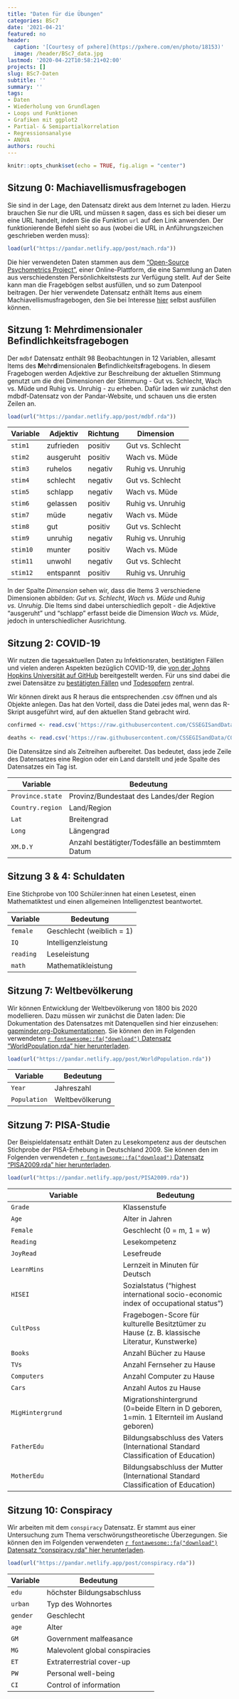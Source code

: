 ```yaml
---
title: "Daten für die Übungen"
categories: BSc7
date: '2021-04-21'
featured: no
header:
  caption: '[Courtesy of pxhere](https://pxhere.com/en/photo/18153)'
  image: /header/BSc7_data.jpg
lastmod: '2020-04-22T10:58:21+02:00'
projects: []
slug: BSc7-Daten
subtitle: ''
summary: ''
tags:
- Daten
- Wiederholung von Grundlagen
- Loops und Funktionen
- Grafiken mit ggplot2
- Partial- & Semipartialkorrelation
- Regressionsanalyse
- ANOVA
authors: rouchi
---
```



```r
knitr::opts_chunk$set(echo = TRUE, fig.align = "center")
```



## Sitzung 0: Machiavellismusfragebogen
Sie sind in der Lage, den Datensatz direkt aus dem Internet zu laden. Hierzu brauchen Sie nur die URL und müssen `R` sagen, dass es sich bei dieser um eine URL handelt, indem Sie die Funktion `url` auf den Link anwenden. Der funktionierende Befehl sieht so aus (wobei die URL in Anführungszeichen geschrieben werden muss):

```r
load(url("https://pandar.netlify.app/post/mach.rda"))
```

Die hier verwendeten Daten stammen aus dem ["Open-Source Psychometrics Project"](https://openpsychometrics.org/_rawdata/), einer Online-Plattform, die eine Sammlung an Daten aus verschiedensten Persönlichkeitstests zur Verfügung stellt. Auf der Seite kann man die Fragebögen selbst ausfüllen, und so zum Datenpool beitragen. Der hier verwendete Datensatz enthält Items aus einem Machiavellismusfragebogen, den Sie bei Interesse [hier](https://openpsychometrics.org/tests/MACH-IV/) selbst ausfüllen können.

## Sitzung 1: Mehrdimensionaler Befindlichkeitsfragebogen
Der `mdbf` Datensatz enthält 98 Beobachtungen in 12 Variablen, allesamt Items des **M**ehr**d**imensionalen **B**efindlichkeits**f**ragebogens. In diesem Fragebogen werden Adjektive zur Beschreibung der aktuellen Stimmung genutzt um die drei Dimensionen der Stimmung - Gut vs. Schlecht, Wach vs. Müde und Ruhig vs. Unruhig - zu erheben. Dafür laden wir zunächst den mdbdf-Datensatz von der Pandar-Website, und schauen uns die ersten Zeilen an.

```r
load(url("https://pandar.netlify.app/post/mdbf.rda"))
```

| Variable | Adjektiv | Richtung | Dimension | 
| --- | --- | --- | --- |
| `stim1` | zufrieden | positiv | Gut vs. Schlecht |
| `stim2` | ausgeruht | positiv | Wach vs. Müde |
| `stim3` | ruhelos | negativ | Ruhig vs. Unruhig |
| `stim4` | schlecht | negativ | Gut vs. Schlecht |
| `stim5` | schlapp | negativ | Wach vs. Müde |
| `stim6` | gelassen | positiv | Ruhig vs. Unruhig |
| `stim7` | müde | negativ | Wach vs. Müde |
| `stim8` | gut | positiv | Gut vs. Schlecht |
| `stim9` | unruhig | negativ | Ruhig vs. Unruhig |
| `stim10` | munter | positiv | Wach vs. Müde |
| `stim11` | unwohl | negativ | Gut vs. Schlecht |
| `stim12` | entspannt | positiv | Ruhig vs. Unruhig |

In der Spalte *Dimension* sehen wir, dass die Items 3 verschiedene Dimensionen abbilden: *Gut vs. Schlecht*, *Wach vs. Müde* und *Ruhig vs. Unruhig*. Die Items sind dabei unterschiedlich gepolt - die Adjektive "ausgeruht" und "schlapp" erfasst beide die Dimension *Wach vs. Müde*, jedoch in unterschiedlicher Ausrichtung.

## Sitzung 2: COVID-19
Wir nutzen die tagesaktuellen Daten zu Infektionsraten, bestätigten Fällen und vielen anderen Aspekten bezüglich COVID-19, die [von der Johns Hopkins Universität auf GitHub](https://github.com/CSSEGISandData/COVID-19) bereitgestellt werden. Für uns sind dabei die zwei Datensätze zu [bestätigten Fällen](https://github.com/CSSEGISandData/COVID-19/blob/master/csse_covid_19_data/csse_covid_19_time_series/time_series_covid19_confirmed_global.csv) und [Todesopfern](https://github.com/CSSEGISandData/COVID-19/blob/master/csse_covid_19_data/csse_covid_19_time_series/time_series_covid19_deaths_global.csv) zentral.

Wir können direkt aus R heraus die entsprechenden .csv öffnen und als Objekte anlegen. Das hat den Vorteil, dass die Datei jedes mal, wenn das R-Skript ausgeführt wird, auf den aktuellen Stand gebracht wird.

```r
confirmed <- read.csv('https://raw.githubusercontent.com/CSSEGISandData/COVID-19/master/csse_covid_19_data/csse_covid_19_time_series/time_series_covid19_confirmed_global.csv')
```

```r
deaths <- read.csv('https://raw.githubusercontent.com/CSSEGISandData/COVID-19/master/csse_covid_19_data/csse_covid_19_time_series/time_series_covid19_deaths_global.csv')
```

Die Datensätze sind als Zeitreihen aufbereitet. Das bedeutet, dass jede Zeile des Datensatzes eine Region oder ein Land darstellt und jede Spalte des Datensatzes ein Tag ist.

| Variable | Bedeutung |
| --- | --- |
| `Province.state` | Provinz/Bundestaat des Landes/der Region |
| `Country.region` | Land/Region |
| `Lat` | Breitengrad |
| `Long` | Längengrad |
| `XM.D.Y` | Anzahl bestätigter/Todesfälle an bestimmtem Datum |

## Sitzung 3 & 4: Schuldaten
Eine Stichprobe von 100 Schüler:innen hat einen Lesetest, einen Mathematiktest und einen allgemeinen Intelligenztest beantwortet.

| Variable | Bedeutung |
| --- | --- |
| `female` | Geschlecht (weiblich = 1) |
| `IQ` | Intelligenzleistung |
| `reading` | Leseleistung |
| `math` | Mathematikleistung |

## Sitzung 7: Weltbevölkerung
Wir können Entwicklung der Weltbevölkerung von 1800 bis 2020 modellieren. Dazu müssen wir zunächst die Daten laden:
Die Dokumentation des Datensatzes mit Datenquellen sind hier einzusehen: [gapminder.org-Dokumentationen](https://www.gapminder.org/data/documentation/gd003/). Sie können den im Folgenden verwendeten  [`r fontawesome::fa("download")` Datensatz "WorldPopulation.rda" hier herunterladen](https://pandar.netlify.app/post/WorldPopulation.rda).

```r
load(url("https://pandar.netlify.app/post/WorldPopulation.rda"))
```

| Variable | Bedeutung |
| --- | --- |
| `Year` | Jahreszahl |
| `Population` | Weltbevölkerung |

## Sitzung 7: PISA-Studie
Der Beispieldatensatz enthält Daten zu Lesekompetenz aus der deutschen Stichprobe der PISA-Erhebung in Deutschland 2009. Sie können den im Folgenden verwendeten  [`r fontawesome::fa("download")` Datensatz "PISA2009.rda" hier herunterladen](https://pandar.netlify.app/post/PISA2009.rda).

```r
load(url("https://pandar.netlify.app/post/PISA2009.rda"))
```

| Variable | Bedeutung |
| --- | --- |
| `Grade` | Klassenstufe |
| `Age` | Alter in Jahren |
| `Female` | Geschlecht (0 = m, 1 = w) |
| `Reading` | Lesekompetenz |
| `JoyRead` | Lesefreude |
| `LearnMins` | Lernzeit in Minuten für Deutsch |
| `HISEI` | Sozialstatus ("highest international socio-economic index of occupational status") |
| `CultPoss` | Fragebogen-Score für kulturelle Besitztümer zu Hause (z. B. klassische Literatur, Kunstwerke) |
| `Books` | Anzahl Bücher zu Hause |
| `TVs` | Anzahl Fernseher zu Hause |
| `Computers` | Anzahl Computer zu Hause |
| `Cars` | Anzahl Autos zu Hause |
| `MigHintergrund` | Migrationshintergrund (0=beide Eltern in D geboren, 1=min. 1 Elternteil im Ausland geboren) |
| `FatherEdu` | Bildungsabschluss des Vaters (International Standard Classification of Education) |
| `MotherEdu` | Bildungsabschluss der Mutter (International Standard Classification of Education) |

## Sitzung 10: Conspiracy
Wir arbeiten mit dem `conspiracy` Datensatz. Er stammt aus einer Untersuchung zum Thema verschwörungstheoretische Überzegungen. Sie können den im Folgenden verwendeten  [`r fontawesome::fa("download")` Datensatz "conspiracy.rda" hier herunterladen](https://pandar.netlify.app/post/conspiracy.rda).

```r
load(url("https://pandar.netlify.app/post/conspiracy.rda"))
```

| Variable | Bedeutung |
| --- | --- |
| `edu` | höchster Bildungsabschluss |
| `urban` | Typ des Wohnortes |
| `gender` | Geschlecht |
| `age` | Alter |
| `GM` | Government malfeasance |
| `MG` | Malevolent global conspiracies |
| `ET` | Extraterrestrial cover-up |
| `PW` | Personal well-being |
| `CI` | Control of information |
